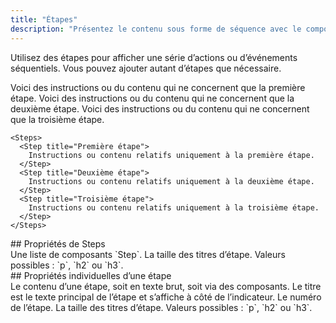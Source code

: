 ```yaml
---
title: "Étapes"
description: "Présentez le contenu sous forme de séquence avec le composant Steps"
---
```



Utilisez des étapes pour afficher une série d’actions ou d’événements séquentiels. Vous pouvez ajouter autant d’étapes que nécessaire.

<Steps>
  <Step title="Première étape">
    Voici des instructions ou du contenu qui ne concernent que la première étape.
  </Step>

  <Step title="Deuxième étape">
    Voici des instructions ou du contenu qui ne concernent que la deuxième étape.
  </Step>

  <Step title="Troisième étape">
    Voici des instructions ou du contenu qui ne concernent que la troisième étape.
  </Step>
</Steps>

```mdx Steps example
<Steps>
  <Step title="Première étape">
    Instructions ou contenu relatifs uniquement à la première étape.
  </Step>
  <Step title="Deuxième étape">
    Instructions ou contenu relatifs uniquement à la deuxième étape.
  </Step>
  <Step title="Troisième étape">
    Instructions ou contenu relatifs uniquement à la troisième étape.
  </Step>
</Steps>
```


<div id="steps-properties">
  ## Propriétés de Steps
</div>

<ResponseField name="children" type="ReactElement<StepProps>[]" required>
  Une liste de composants `Step`.
</ResponseField>

<ResponseField name="titleSize" type="string" default="p">
  La taille des titres d’étape. Valeurs possibles : `p`, `h2` ou `h3`.
</ResponseField>

<div id="individual-step-properties">
  ## Propriétés individuelles d’une étape
</div>

<ResponseField name="children" type="string | ReactNode" required>
  Le contenu d’une étape, soit en texte brut, soit via des composants.
</ResponseField>

<IconsOptional />

<ResponseField name="title" type="string">
  Le titre est le texte principal de l’étape et s’affiche à côté de l’indicateur.
</ResponseField>

<ResponseField name="stepNumber" type="number">
  Le numéro de l’étape.
</ResponseField>

<ResponseField name="titleSize" type="string" default="p">
  La taille des titres d’étape. Valeurs possibles : `p`, `h2` ou `h3`.
</ResponseField>